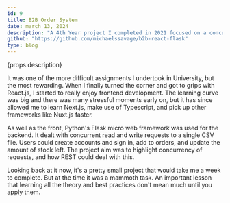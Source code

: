 ```yaml
---
id: 9
title: B2B Order System
date: march 13, 2024
description: "A 4th Year project I completed in 2021 focused on a concurrent client/ server model using a clean interface and backend, witth a short video walkthrough."
github: "https://github.com/michaelssavage/b2b-react-flask"
type: blog
---
```


{props.description}

It was one of the more difficult assignments I undertook in University, but the most rewarding. When I finally turned the corner and got to grips with React.js, I started to really enjoy frontend development. The learning curve was big and there was many stressful moments early on, but it has since allowed me to learn Next.js, make use of Typescript, and pick up other frameworks like Nuxt.js faster.

As well as the front, Python's Flask micro web framework was used for the backend. It dealt with concurrent read and write requests to a single CSV file. Users could create accounts and sign in, add to orders, and update the amount of stock left. The project aim was to highlight concurrency of requests, and how REST could deal with this.

Looking back at it now, it's a pretty small project that would take me a week to complete. But at the time it was a mammoth task. An important lesson that learning all the theory and best practices don't mean much until you apply them.
